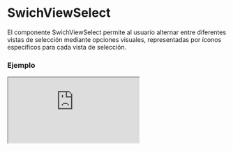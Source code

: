 
# SwichViewSelect

El componente SwichViewSelect permite al usuario alternar entre diferentes vistas de selección mediante opciones visuales, representadas por íconos específicos para cada vista de selección.

### Ejemplo

<Iframe src="https://fenextjs-component-storybook.vercel.app/iframe.html?args=&id=swichview-select--index&viewMode=story" />

### Importacion

Para importar el componente SwichViewSelect, se puede hacer desde fenextjs

```tsx copy
import { SwichViewSelect } from "fenextjs";
```

### Parametros

| Parametro | Tipo | Requerido | Default | Descripcion |
| --------- | ---- | --------- | ------- | ----------- |
| className | string | no | "" | Clase CSS para el contenedor del componente. |
| defaultValue | "fenext-swich-view-select-box" \| "fenext-swich-view-select-list" \| "fenext-swich-view-select-normal" | no | "fenext-swich-view-select-normal" | Valor predeterminado de la vista de selección inicial. |
| onChange | (e?: SwichViewSelectType) =\> void | no | undefined | Función que se ejecuta al seleccionar una nueva vista. |

### Storybook

Para ver el storybook del componente lo puede hacer con este [link](https://fenextjs-component-storybook.vercel.app/?path=/story/swichview-select--index)

### Usos

- Ejemplo básico

```tsx copy
<SwichViewSelect />
```

- Con valor predeterminado y función de cambio

```tsx copy
<SwichViewSelect defaultValue="fenext-swich-view-select-box" onChange={(e) => console.log("Vista seleccionada:", e)} />
```

- Aplicando una clase personalizada

```tsx copy
<SwichViewSelect className="custom-class" />
```

